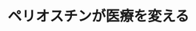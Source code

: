 ﻿---
title: "ペリオスチンが医療を変える"
category: "生命理工学院"
vol: 65
interviewee: "工藤 明"
url: ""
tags: []
pdf: "65-4-kudo.pdf"
career: ""
preface: "ペリオスチンというタンパク質がある。99 年 に工藤先生が発見し、命名したものだ。ペリオス チンは歯の組織で発見され、当初は歯を含む骨組 織の再生に働くとされていた。しかし、研究が進 むにつれ実は他にも多様な機能をもっていること がわかってきた。最近では、ガン細胞の増殖抑制 や心筋梗塞後の組織の修復にも関わっていること が確実になり、世界中で研究が行われている。医 療への応用が期待され、多方面に広がりつつある ペリオスチン研究。工藤研究室ではこのうち、骨 と心臓に焦点をあてて研究を行っている。"
---
